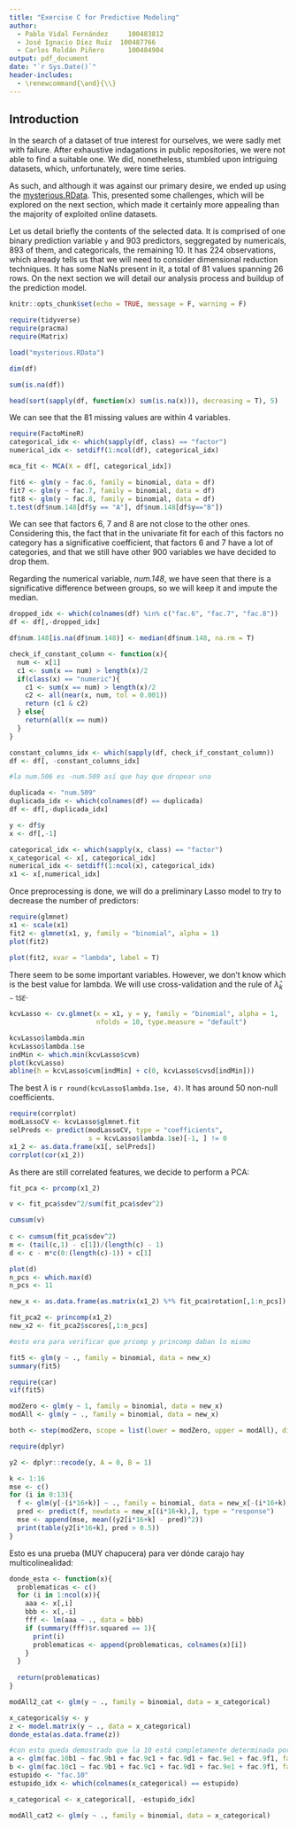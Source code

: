 ```yaml
---
title: "Exercise C for Predictive Modeling"
author:
  - Pablo Vidal Fernández	  100483812
  - José Ignacio Díez Ruiz	100487766
  - Carlos Roldán Piñero	  100484904
output: pdf_document
date: "`r Sys.Date()`"
header-includes:
  - \renewcommand{\and}{\\}
---
```


## Introduction

In the search of a dataset of true interest for ourselves, we were
sadly met with failure.
After exhaustive indagations in public repositories, we were
not able to find a suitable one.
We did, nonetheless, stumbled upon intriguing datasets,
which, unfortunately, were time series.

As such, and although it was against our primary desire,
we ended up using the [mysterious.RData](https://github.com/egarpor/handy/blob/master/datasets/mysterious.RData?raw=true).
This, presented some challenges, which will be explored
on the next section, which made it certainly more appealing
than the majority of exploited online datasets.

Let us detail briefly the contents of the selected data.
It is comprised of one binary prediction variable `y` and
903 predictors, seggregated by numericals, 893 of them, and
categoricals, the remaining 10.
It has 224 observations, which already tells us that we will
need to consider dimensional reduction techniques.
It has some NaNs present in it, a total of 81 values
spanning 26 rows.
On the next section we will detail our analysis process
and buildup of the prediction model.

```r
knitr::opts_chunk$set(echo = TRUE, message = F, warning = F)
```

```r
require(tidyverse)
require(pracma)
require(Matrix)
```


```r
load("mysterious.RData")

dim(df)

sum(is.na(df))

head(sort(sapply(df, function(x) sum(is.na(x))), decreasing = T), 5)
```

We can see that the 81 missing values are within 4 variables.

```r
require(FactoMineR)
categorical_idx <- which(sapply(df, class) == "factor")
numerical_idx <- setdiff(1:ncol(df), categorical_idx)

mca_fit <- MCA(X = df[, categorical_idx])
```

```r
fit6 <- glm(y ~ fac.6, family = binomial, data = df)
fit7 <- glm(y ~ fac.7, family = binomial, data = df)
fit8 <- glm(y ~ fac.8, family = binomial, data = df)
t.test(df$num.148[df$y == "A"], df$num.148[df$y=="B"])
```


We can see that factors 6, 7 and 8 are not close to the other ones. Considering this, the fact that in the univariate fit for each of this factors no category has a significative coefficient, that factors 6 and 7 have a lot of categories, and that we still have other 900 variables we have decided to drop them. 

Regarding the numerical variable, *num.148*, we have seen that there is a significative difference between groups, so we will keep it and impute the median. 

```r

dropped_idx <- which(colnames(df) %in% c("fac.6", "fac.7", "fac.8"))
df <- df[,-dropped_idx]

df$num.148[is.na(df$num.148)] <- median(df$num.148, na.rm = T)

check_if_constant_column <- function(x){
  num <- x[1]
  c1 <- sum(x == num) > length(x)/2
  if(class(x) == "numeric"){
    c1 <- sum(x == num) > length(x)/2
    c2 <- all(near(x, num, tol = 0.001))
    return (c1 & c2)
  } else{
    return(all(x == num))
  }  
}

constant_columns_idx <- which(sapply(df, check_if_constant_column))
df <- df[, -constant_columns_idx]

#la num.506 es -num.509 así que hay que dropear una

duplicada <- "num.509"
duplicada_idx <- which(colnames(df) == duplicada)
df <- df[,-duplicada_idx]

y <- df$y
x <- df[,-1]

categorical_idx <- which(sapply(x, class) == "factor")
x_categorical <- x[, categorical_idx]
numerical_idx <- setdiff(1:ncol(x), categorical_idx)
x1 <- x[,numerical_idx]
```
Once preprocessing is done, we will do a preliminary Lasso model to try to decrease the number of predictors:

```r
require(glmnet)
x1 <- scale(x1)
fit2 <- glmnet(x1, y, family = "binomial", alpha = 1)
plot(fit2)
```

```r
plot(fit2, xvar = "lambda", label = T)
```

There seem to be some important variables. However, we don't know which is the best value for lambda. We will use cross-validation and the rule of $\hat{\lambda}_{k-1SE}$.

```r
kcvLasso <- cv.glmnet(x = x1, y = y, family = "binomial", alpha = 1, 
                      nfolds = 10, type.measure = "default")

kcvLasso$lambda.min
kcvLasso$lambda.1se
indMin <- which.min(kcvLasso$cvm)
plot(kcvLasso)
abline(h = kcvLasso$cvm[indMin] + c(0, kcvLasso$cvsd[indMin]))
```

The best $\lambda$ is `r round(kcvLasso$lambda.1se, 4)`. It has around 50 non-null coefficients. 

```r
require(corrplot)
modLassoCV <- kcvLasso$glmnet.fit
selPreds <- predict(modLassoCV, type = "coefficients",
                    s = kcvLasso$lambda.1se)[-1, ] != 0
x1_2 <- as.data.frame(x1[, selPreds])
corrplot(cor(x1_2))
```

As there are still correlated features, we decide to perform a PCA:

```r
fit_pca <- prcomp(x1_2)

v <- fit_pca$sdev^2/sum(fit_pca$sdev^2) 
``` 

```r

cumsum(v)  
  
c <- cumsum(fit_pca$sdev^2)
m <- (tail(c,1) - c[1])/(length(c) - 1)
d <- c - m*c(0:(length(c)-1)) + c[1]

plot(d)
n_pcs <- which.max(d)
n_pcs <- 11

new_x <- as.data.frame(as.matrix(x1_2) %*% fit_pca$rotation[,1:n_pcs])

fit_pca2 <- princomp(x1_2)
new_x2 <- fit_pca2$scores[,1:n_pcs]

#esto era para verificar que prcomp y princomp daban lo mismo

fit5 <- glm(y ~ ., family = binomial, data = new_x)
summary(fit5)

require(car)
vif(fit5)

modZero <- glm(y ~ 1, family = binomial, data = new_x)
modAll <- glm(y ~ ., family = binomial, data = new_x)

both <- step(modZero, scope = list(lower = modZero, upper = modAll), direction = "both")
```
```r
require(dplyr)

y2 <- dplyr::recode(y, A = 0, B = 1)

k <- 1:16
mse <- c()
for (i in 0:13){
  f <- glm(y[-(i*16+k)] ~ ., family = binomial, data = new_x[-(i*16+k),])
  pred <- predict(f, newdata = new_x[(i*16+k),], type = "response") 
  mse <- append(mse, mean((y2[i*16+k] - pred)^2))
  print(table(y2[i*16+k], pred > 0.5))
}

```


Esto es una prueba (MUY chapucera) para ver dónde carajo hay multicolinealidad:

```r
donde_esta <- function(x){
  problematicas <- c()
  for (i in 1:ncol(x)){
    aaa <- x[,i]
    bbb <- x[,-i]
    fff <- lm(aaa ~ ., data = bbb)
    if (summary(fff)$r.squared == 1){
      print(i)
      problematicas <- append(problematicas, colnames(x)[i])
    }
  }
  
  return(problematicas)
}
```

```r
modAll2_cat <- glm(y ~ ., family = binomial, data = x_categorical)

x_categorical$y <- y
z <- model.matrix(y ~ ., data = x_categorical) 
donde_esta(as.data.frame(z))

#con esto queda demostrado que la 10 está completamente determinada por la 9
a <- glm(fac.10b1 ~ fac.9b1 + fac.9c1 + fac.9d1 + fac.9e1 + fac.9f1, family = binomial, data = as.data.frame(z))
b <- glm(fac.10c1 ~ fac.9b1 + fac.9c1 + fac.9d1 + fac.9e1 + fac.9f1, family = binomial, data = as.data.frame(z))
estupido <- "fac.10"
estupido_idx <- which(colnames(x_categorical) == estupido)

x_categorical <- x_categorical[, -estupido_idx]

modAll_cat2 <- glm(y ~ ., family = binomial, data = x_categorical)
```

